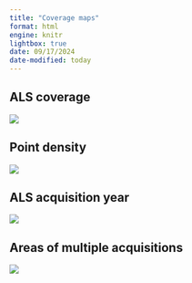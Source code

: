 ```yaml
---
title: "Coverage maps"
format: html
engine: knitr
lightbox: true
date: 09/17/2024
date-modified: today
---
```


## ALS coverage {#maps-coverage}

![](img/map1_ALS_coverage.png){group="maps"}

## Point density {#maps-density}

![](img/map2_ALS_density.png){group="maps"}

## ALS acquisition year {#maps-year}

![](img/map3_ALS_AcquisitionYear.png){group="maps"}

## Areas of multiple acquisitions {#maps-overlap}

![](img/map4_ALS_overlap.png){group="maps"}



